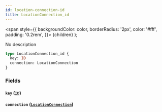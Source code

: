 ```yaml
---
id: location-connection-id
title: LocationConnection_id
---
```


<span
style={{
      backgroundColor: color,
      borderRadius: '2px',
      color: '#fff',
      padding: '0.2rem',
    }}>
{children}
</span>
);

No description

```graphql
type LocationConnection_id {
  key: ID
  connection: LocationConnection
}
```

### Fields

#### `key` ([`ID`](/v1/scalars/id))

#### `connection` ([`LocationConnection`](/v1/objects/location-connection))
